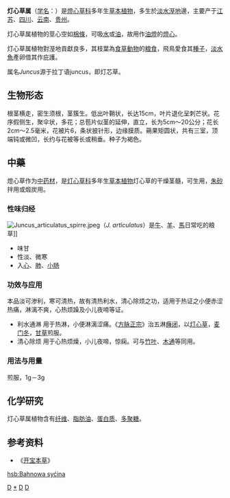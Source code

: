 {{noteTA|G1=長度單位}}
{{ctm}}
{{Automatic taxobox
| taxon = Juncus
| authority = [[卡爾•林奈|L.]], 1753
| image = Juncus bufonius.jpeg
| image_caption = [[小燈心草|小燈心草]] ''J. bufonius''
| subdivision_ranks = 物种
| subdivision = 225－300种
}}
'''灯心草属'''（[[学名|学名]]：''{{lang|la|Juncus}}''）是[[燈心草科|燈心草科]]多年生[[草本植物|草本植物]]，多生於[[淡水|淡水]][[溼地|溼地]]邊，主要产于[[江苏|江苏]]、[[四川|四川]]、[[云南|云南]]、[[贵州|贵州]]。

灯心草属植物的莖心空如[[棉條|棉條]]，可吸[[水|水]]或[[油|油]]，故用作[[油燈|油燈]]的[[燈芯|燈心]]。

灯心草属植物對溼地貢獻良多，其枝葉為[[食草動物|食草動物]]的[[粮食|粮食]]，飛鳥愛食其[[種子|種子]]，[[淡水魚|淡水魚]]產卵借其作庇護。

属名''Juncus''源于拉丁语juncus，即灯芯草。

==生物形态==
根茎横走，密生须根，茎簇生。低出叶鞘状，长达15cm，叶片退化呈刺芒状。花序假侧生，聚伞状，多花；总苞片似茎的延伸，直立，长为5cm～20公分；花长2cm～2.5毫米，花被片6，条状披针形，边缘膜质。蒴果矩圆状，共有三室，顶端钝或微凹，长约与花被等长或稍垂。种子为褐色。

==中藥==
燈心草作为[[中药材|中药材]]，是[[灯心草科|灯心草科]]多年生[[草本植物|草本植物]]灯心草的干燥茎髓，可生用，[[朱砂|朱砂]]拌用或煅炭用。

===性味归经===
[[File:Juncus_articulatus_spirre.jpeg|thumb]]（''J. articulatus''）是[[牛|牛]]、[[羊|羊]]、[[馬|馬]]日常吃的粮草]]
*味甘
*性淡、微寒  
*入[[手少阴心经|心]]、[[手太阴肺经|肺]]、[[手太阳小肠经|小肠]]

===功效与应用===
本品淡可渗利，寒可清热，故有清热利水，清心除烦之功，适用于热证之小便赤涩热痛，淋漓不爽，心热烦躁及小儿夜啼等证。
*利水通淋  用于热淋，小便淋漓涩痛。《[[方脉正宗|方脉正宗]]》治五淋[[癃闭|癃闭]]，以[[灯心草|灯心草]]，[[麦门冬|麦门冬]]，[[甘草|甘草]]煎服。
*清心除烦  用于心热烦燥，小儿夜啼，惊痫。可与[[竹叶|竹叶]]、[[木通|木通]]等同用。

===用法与用量===
煎服，1g－3g

==化学研究==
灯心草属植物含有[[纤维|纤维]]、[[脂肪油|脂肪油]]、[[蛋白质|蛋白质]]、[[多聚糖|多聚糖]]。

==参考资料==
*《[[开宝本草|开宝本草]]》
{{commons|Juncus}}
{{Taxonbar|from=Q158480}}

[[Category:中药|D]]
[[Category:灯心草属|*]]
[[Category:灯心草科|D]]
[[Category:1753年描述的分类群|D]]

[[hsb:Bahnowa_syćina|hsb:Bahnowa syćina]]